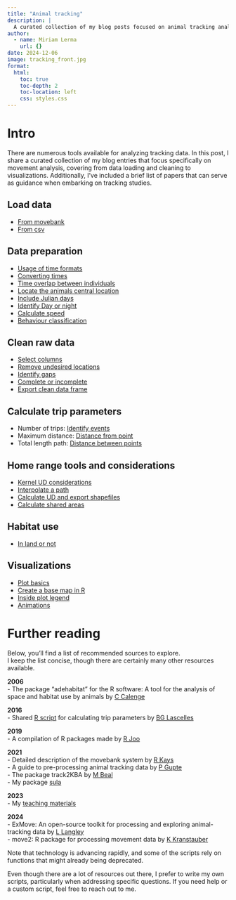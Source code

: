 ```yaml
---
title: "Animal tracking"
description: |
  A curated collection of my blog posts focused on animal tracking analysis.
author:
  - name: Miriam Lerma
    url: {}
date: 2024-12-06
image: tracking_front.jpg
format:
  html:
    toc: true
    toc-depth: 2
    toc-location: left
    css: styles.css
---
```


# Intro

There are numerous tools available for analyzing tracking data. In this post, I share a curated collection of my blog entries that focus specifically on movement analysis, covering from data loading and cleaning to visualizations. Additionally, I’ve included a brief list of papers that can serve as guidance when embarking on tracking studies.

## Load data
- [From movebank](https://miriamll.github.io/teaching_R/Tracking_0606.html#4)\
- [From csv](https://miriamll.github.io/teaching_R/Tracking_0606.html#20)

## Data preparation
- [Usage of time formats](https://www.miriam-lerma.com/posts/2022-06-30-time-formats/)\
- [Converting times](https://miriamll.github.io/teaching_R/Tracking_0606.html#36)\
- [Time overlap between individuals](https://www.miriam-lerma.com/posts/2022-02-24-timeoverlaps/)\
- [Locate the animals central location](https://www.miriam-lerma.com/posts/2022-07-01-nestlocation/)\
- [Include Julian days](https://www.miriam-lerma.com/posts/2022-08-17-count-days/)\
- [Identify Day or night](https://www.miriam-lerma.com/posts/2022-12-04-day-night/)\
- [Calculate speed](https://www.miriam-lerma.com/posts/2022-05-23-speed/)\
- [Behaviour classification](https://www.miriam-lerma.com/posts/2021-11-25-embc/)

## Clean raw data
- [Select columns](https://miriamll.github.io/teaching_R/Tracking_0606.html#30)\
- [Remove undesired locations](https://www.miriam-lerma.com/posts/2024-08-01-removelocs/)\
- [Identify gaps](https://www.miriam-lerma.com/posts/2022-10-04-identify-gaps/)\
- [Complete or incomplete](https://www.miriam-lerma.com/posts/2024-11-05-completeorincomplete/)\
- [Export clean data frame](https://miriamll.github.io/teaching_R/Tracking_0606.html#34)

## Calculate trip parameters
- Number of trips: [Identify events](https://www.miriam-lerma.com/posts/2024-09-19-identifyevents/)\
- Maximum distance: [Distance from point](https://www.miriam-lerma.com/posts/2024-06-04-pointsdistance/)\
- Total length path: [Distance between points](https://www.miriam-lerma.com/posts/2024-10-08-distancepoints/)

## Home range tools and considerations
- [Kernel UD considerations](https://www.miriam-lerma.com/posts/2022-09-13-hr-considerations/)\
- [Interpolate a path](https://www.miriam-lerma.com/posts/2024-07-05-interpolate/)\
- [Calculate UD and export shapefiles](https://www.miriam-lerma.com/posts/2021-09-24-home-range-adehabitathr/)\
- [Calculate shared areas](https://www.miriam-lerma.com/posts/2022-01-21-sharedareas/)

## Habitat use
- [In land or not](https://www.miriam-lerma.com/posts/2022-04-07-land-or-not/)

## Visualizations
- [Plot basics](https://miriamll.github.io/teaching_R/Tracking_0606.html#40)\
- [Create a base map in R](https://www.miriam-lerma.com/posts/2023-03-04-mapping-in-r/)\
- [Inside plot legend](https://www.miriam-lerma.com/posts/2023-10-02-inside-legend/)\
- [Animations](https://www.miriam-lerma.com/posts/2023-06-01-gganimate/)

# Further reading

Below, you'll find a list of recommended sources to explore.\
I keep the list concise, though there are certainly many other resources available.

**2006**\
- The package “adehabitat” for the R software: A tool for the analysis of space and habitat use by animals by [C Calenge](https://www.sciencedirect.com/science/article/pii/S0304380006001414)

**2016**\
- Shared [R script](https://onlinelibrary.wiley.com/action/downloadSupplement?doi=10.1111%2Fddi.12411&file=ddi12411-sup-0005-AppendixS5.r) for calculating trip parameters by [BG Lascelles](https://onlinelibrary.wiley.com/doi/10.1111/ddi.12411)

**2019**\
- A compilation of R packages made by [R Joo](https://besjournals.onlinelibrary.wiley.com/doi/full/10.1111/1365-2656.13116)

**2021**\
- Detailed description of the movebank system by [R Kays](https://besjournals.onlinelibrary.wiley.com/doi/full/10.1111/2041-210X.13767)\
- A guide to pre-processing animal tracking data by [P Gupte](https://besjournals.onlinelibrary.wiley.com/doi/full/10.1111/1365-2656.13610)\
- The package track2KBA by [M Beal](https://besjournals.onlinelibrary.wiley.com/doi/full/10.1111/2041-210X.13713)\
- My package [sula](https://github.com/MiriamLL/sula)

**2023**\
- My [teaching materials](https://www.miriam-lerma.com/teaching/2023-06-06-tracking/)

**2024**\
- ExMove: An open-source toolkit for processing and exploring animal-tracking data by [L Langley](https://besjournals.onlinelibrary.wiley.com/doi/full/10.1111/1365-2656.14111)\
- move2: R package for processing movement data by [K Kranstauber](https://besjournals.onlinelibrary.wiley.com/doi/full/10.1111/2041-210X.14383)

Note that technology is advancing rapidly, and some of the scripts rely on functions that might already being deprecated.

Even though there are a lot of resources out there, I prefer to write my own scripts, particularly when addressing specific questions. If you need help or a custom script, feel free to reach out to me.
